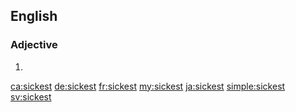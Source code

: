 ==English==

===Adjective===
{{head|en|adjective superlative form}}

# {{en-superlative of|sick}}

[[ca:sickest]]
[[de:sickest]]
[[fr:sickest]]
[[my:sickest]]
[[ja:sickest]]
[[simple:sickest]]
[[sv:sickest]]
